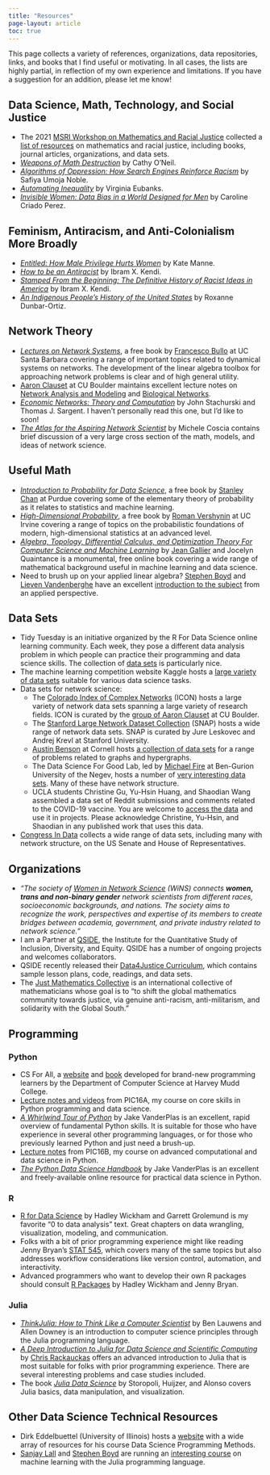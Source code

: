 ```yaml
---
title: "Resources"
page-layout: article
toc: true
---
```



This page collects a variety of references, organizations, data repositories, links, and books that I find useful or motivating. In all cases, the lists are highly partial, in reflection of my own experience and limitations. If you have a suggestion for an addition, please let me know! 

## Data Science, Math, Technology, and Social Justice

- The 2021 [MSRI Workshop on Mathematics and Racial Justice](https://www.msri.org/workshops/1012) collected a [list of resources](https://docs.google.com/document/d/1-40eCiJdlOIxDWnALv-kqO5-0c5NH1M857-_kTj-GeE/edit?usp=sharing) on mathematics and racial justice, including books, journal articles, organizations, and data sets.
- [*Weapons of Math Destruction*](https://bookshop.org/books/weapons-of-math-destruction-how-big-data-increases-inequality-and-threatens-democracy/9780553418835) by Cathy O'Neil.
- [*Algorithms of Oppression: How Search Engines Reinforce Racism*](https://bookshop.org/books/algorithms-of-oppression-how-search-engines-reinforce-racism/9781479837243) by Safiya Umoja Noble.
- [*Automating Inequality*](https://bookshop.org/books/automating-inequality-how-high-tech-tools-profile-police-and-punish-the-poor/9781250215789) by Virginia Eubanks.
- [*Invisible Women: Data Bias in a World Designed for Men*](https://bookshop.org/books/invisible-women-data-bias-in-a-world-designed-for-men/9781419735219) by Caroline Criado Perez. 

## Feminism, Antiracism, and Anti-Colonialism More Broadly

- [*Entitled: How Male Privilege Hurts Women*](https://bookshop.org/books/entitled-how-male-privilege-hurts-women/9781984826558) by Kate Manne. 
- [*How to be an Antiracist*](https://bookshop.org/books/how-to-be-an-antiracist/9780525509288) by Ibram X. Kendi. 
- [*Stamped From the Beginning: The Definitive History of Racist Ideas in America*](https://bookshop.org/books/stamped-from-the-beginning-the-definitive-history-of-racist-ideas-in-america-9781568585987/9781568585987) by Ibram X. Kendi.
- [*An Indigenous People's History of the United States*](https://bookshop.org/books/an-indigenous-peoples-history-of-the-united-states/9780807057834) by Roxanne Dunbar-Ortiz. 

## Network Theory

- [*Lectures on Network Systems*](http://motion.me.ucsb.edu/book-lns/), a free book by [Francesco Bullo](http://motion.me.ucsb.edu/) at UC Santa Barbara covering a range of important topics related to dynamical systems on networks. The development of the linear algebra toolbox for approaching network problems is clear and of high general utility.   
- [Aaron Clauset](https://aaronclauset.github.io/) at CU Boulder maintains excellent lecture notes on [Network Analysis and Modeling](https://aaronclauset.github.io/courses/5352/) and [Biological Networks](https://aaronclauset.github.io/courses/3352/). 
- [*Economic Networks: Theory and Computation*](https://arxiv.org/pdf/2203.11972.pdf) by John Stachurski and Thomas J. Sargent. I haven’t personally read this one, but I'd like to soon! 
- [*The Atlas for the Aspiring Network Scientist*](https://arxiv.org/pdf/2101.00863.pdf) by Michele Coscia contains brief discussion of a very large cross section of the math, models, and ideas of network science. 

## Useful Math

- [*Introduction to Probability for Data Science*](https://probability4datascience.com/?source=techstories.org), a free book by [Stanley Chan](https://engineering.purdue.edu/ChanGroup/stanleychan.html) at Purdue covering some of the elementary theory of probability as it relates to statistics and machine learning. 
- [*High-Dimensional Probability*](https://www.math.uci.edu/~rvershyn/papers/HDP-book/HDP-book.pdf), a free book by [Roman Vershynin](https://www.math.uci.edu/~rvershyn/) at UC Irvine covering a range of topics on the probabilistic foundations of modern, high-dimensional statistics at an advanced level. 
- [*Algebra, Topology, Differential Calculus, and Optimization Theory For Computer Science and Machine Learning*](https://www.cis.upenn.edu/~jean/math-deep.pdf) by [Jean Gallier](https://www.cis.upenn.edu/~jean/home.html) and Jocelyn Quaintance is a monumental, free online book covering a wide range of mathematical background useful in machine learning and data science. 
- Need to brush up on your applied linear algebra? [Stephen Boyd](https://web.stanford.edu/~boyd/) and [Lieven Vandenberghe](http://www.seas.ucla.edu/~vandenbe/) have an excellent [introduction to the subject](https://web.stanford.edu/~boyd/vmls/vmls.pdf) from an applied perspective.

## Data Sets

- Tidy Tuesday is an initiative organized by the R For Data Science online learning community. Each week, they pose a different data analysis problem in which people can practice their programming and data science skills. The collection of [data sets](https://github.com/rfordatascience/tidytuesday) is particularly nice. 
- The machine learning competition website Kaggle hosts a [large variety of data sets](https://www.kaggle.com/datasets) suitable for various data science tasks.  
- Data sets for network science: 
    - The [Colorado Index of Complex Networks](https://icon.colorado.edu/#!/) (ICON) hosts a large variety of network data sets spanning a large variety of research fields. ICON is curated by the [group of Aaron Clauset](https://aaronclauset.github.io) at CU Boulder. 
    - The [Stanford Large Network Dataset Collection](https://snap.stanford.edu/data/) (SNAP) hosts a wide range of network data sets. SNAP is curated by Jure Leskovec and Andrej Krevl at Stanford University. 
    - [Austin Benson](https://www.cs.cornell.edu/~arb/) at Cornell hosts [a collection of data sets](https://www.cs.cornell.edu/~arb/data/) for a range of problems related to graphs and hypergraphs. 
    - The Data Science For Good Lab, led by [Michael Fire](https://data4goodlab.github.io/MichaelFire/) at Ben-Gurion University of the Negev, hosts a number of [very interesting data sets](https://data4goodlab.github.io/dataset.html). Many of these have network structure. 
    - UCLA students Christine Gu, Yu-Hsin Huang, and Shaodian Wang assembled a data set of Reddit submissions and comments related to the COVID-19 vaccine. You are welcome to [access the data](https://github.com/christinegu27/reddit_covidvaccine_data) and use it in projects. Please acknowledge Christine, Yu-Hsin, and Shaodian in any published work that uses this data. 
- [Congress In Data](https://www.congressindata.com) collects a wide range of data sets, including many with network structure, on the US Senate and House of Representatives. 

## Organizations

- *"The society of [Women in Network Science](https://www.networkscienceinstitute.org/wins) (WiNS) connects **women, trans and non-binary gender** network scientists from different races, socioeconomic backgrounds, and nations. The society aims to recognize the work, perspectives and expertise of its members to create bridges between academia, government, and private industry related to network science."* 
- I am a Partner at [QSIDE](https://qsideinstitute.org/), the Institute for the Quantitative Study of Inclusion, Diversity, and Equity. QSIDE has a number of ongoing projects and welcomes collaborators. 
- QSIDE recently released their [Data4Justice Curriculum](https://qsideinstitute.org/qside-data4justice-curriculum-outline/), which contains sample lesson plans, code, readings, and data sets. 
- The [Just Mathematics Collective](https://www.justmathematicscollective.net/) is an international collective of mathematicians whose goal is to "to shift the global mathematics community towards justice, via genuine anti-racism, anti-militarism, and solidarity with the Global South."

## Programming

### Python

- CS For All, a [website](https://www.cs.hmc.edu/twiki/bin/view/CSforAll) and [book](https://www.cs.hmc.edu/twiki/bin/view/CSforAll) developed for brand-new programming learners by the Department of Computer Science at Harvey Mudd College. 
- [Lecture notes and videos](https://philchodrow.github.io/PIC16A/schedule/) from PIC16A, my course on core skills in Python programming and data science. 
- [*A Whirlwind Tour of Python*](https://jakevdp.github.io/WhirlwindTourOfPython/) by Jake VanderPlas is an excellent, rapid overview of fundamental Python skills. It is suitable for those who have experience in several other programming languages, or for those who previously learned Python and just need a brush-up.  
- [Lecture notes](https://philchodrow.github.io/PIC16B/schedule/) from PIC16B, my course on advanced computational and data science in Python.  
- [*The Python Data Science Handbook*](https://jakevdp.github.io/PythonDataScienceHandbook/) by Jake VanderPlas is an excellent and freely-available online resource for practical data science in Python. 

### R

- [R for Data Science](https://r4ds.had.co.nz/) by Hadley Wickham and Garrett Grolemund is my favorite “0 to data analysis” text. Great chapters on data wrangling, visualization, modeling, and communication.
- Folks with a bit of prior programming experience might like reading Jenny Bryan’s [STAT 545](https://stat545.com/), which covers many of the same topics but also addresses workflow considerations like version control, automation, and interactivity.
- Advanced programmers who want to develop their own R packages should consult [R Packages](https://r-pkgs.org) by Hadley Wickham and Jenny Bryan.  


### Julia

- [*ThinkJulia: How to Think Like a Computer Scientist*](https://benlauwens.github.io/ThinkJulia.jl/latest/book.html) by Ben Lauwens and Allen Downey is an introduction to computer science principles through the Julia programming language. 
- [*A Deep Introduction to Julia for Data Science and Scientific Computing
*](https://ucidatascienceinitiative.github.io/IntroToJulia/) by [Chris Rackauckas](https://www.stochasticlifestyle.com) offers an advanced introduction to Julia that is most suitable for folks with prior programming experience. There are several interesting problems and case studies included. 
- The book [*Julia Data Science*](https://juliadatascience.io) by Storopoli, Huijzer, and Alonso covers Julia basics, data manipulation, and visualization. 


## Other Data Science Technical Resources 

- Dirk Eddelbuettel (University of Illinois) hosts a [website](https://stat447.com) with a wide array of resources for his course Data Science Programming Methods.
- [Sanjay Lall](http://lall.stanford.edu/) and [Stephen Boyd](http://web.stanford.edu/~boyd) are running an [interesting course](http://ee104.stanford.edu) on machine learning with the Julia programming language. 

